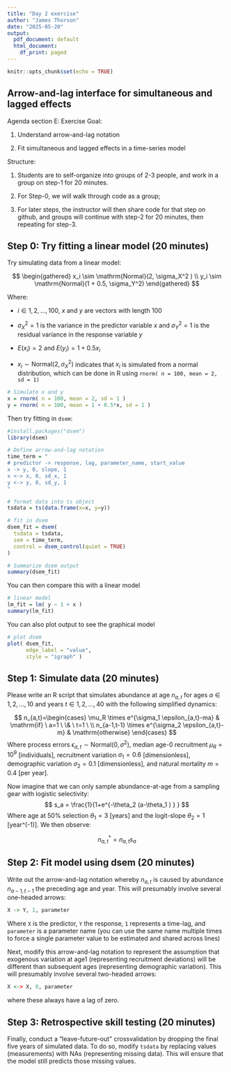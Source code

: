 ```yaml
---
title: "Day 2 exercise"
author: "James Thorson"
date: "2025-05-20"
output:
  pdf_document: default
  html_document:
    df_print: paged
---
```


```r
knitr::opts_chunk$set(echo = TRUE)
```

## Arrow-and-lag interface for simultaneous and lagged effects

Agenda section E:  Exercise
Goal:

1.	Understand arrow-and-lag notation

2.	Fit simultaneous and lagged effects in a time-series model

Structure:

1.	Students are to self-organize into groups of 2-3 people, and work in a group on step-1 for 20 minutes.  

2.  For Step-0, we will walk through code as a group;

3.  For later steps, the instructor will then share code for that step on github, and groups will continue with step-2 for 20 minutes, then repeating for step-3.  



## Step 0:  Try fitting a linear model (20 minutes)

Try simulating data from a linear model:

$$
\begin{gathered}
x_i \sim \mathrm{Normal}(2, \sigma_X^2 ) \\
y_i \sim \mathrm{Normal}(1 + 0.5, \sigma_Y^2)
\end{gathered}
$$

Where:

*	$i \in {1,2,…,100}$, $x$ and $y$ are vectors with length 100

*	$\sigma_X^2=1$ is the variance in the predictor variable $x$ and $\sigma_Y^2=1$ is the residual variance in the response variable $y$

*	$E(x_i )=2$ and $E(y_i)=1+0.5x_i$

*	$x_i \sim \mathrm{Normal}(2,\sigma_X^2 )$ indicates that $x_i$ is simulated from a normal distribution, which can be done in R using `rnorm( n = 100, mean = 2, sd = 1)`


```r
# Simulate x and y
x = rnorm( n = 100, mean = 2, sd = 1 )
y = rnorm( n = 100, mean = 1 + 0.5*x, sd = 1 )
```

Then try fitting in `dsem`:
```r
#install.packages("dsem")
library(dsem)

# Define arrow-and-lag notation
time_term = "
# predictor -> response, lag, parameter_name, start_value
x -> y, 0, slope, 1
x <-> x, 0, sd_x, 1
y <-> y, 0, sd_y, 1
"

# format data into ts object
tsdata = ts(data.frame(x=x, y=y))

# fit in dsem
dsem_fit = dsem(
  tsdata = tsdata, 
  sem = time_term,
  control = dsem_control(quiet = TRUE)
)

# Summarize dsem output
summary(dsem_fit)
```

You can then compare this with a linear model
```r
# linear model
lm_fit = lm( y ~ 1 + x )
summary(lm_fit)
```

You can also plot output to see the graphical model
```r
# plot dsem
plot( dsem_fit, 
      edge_label = "value",
      style = "igraph" )
```

## Step 1:  Simulate data (20 minutes)
Please write an R script that simulates abundance at age $n_{a,t}$ for ages $a \in {1,2,…,10}$ and years $t \in {1,2,…,40}$ with the following simplified dynamics:

$$
n_{a,t}=\begin{cases}
  \mu_R \times e^{\sigma_1 \epsilon_{a,t}-ma} & \mathrm{if} \ a=1 \ \& \ t=1 \  \\    
  n_{a-1,t-1} \times e^{\sigma_2 \epsilon_{a,t}-m} & \mathrm{otherwise}
\end{cases}
$$
Where process errors $\epsilon_{a,t} \sim \mathrm{Normal}(0,\sigma^2)$, median age-0 recruitment $\mu_R=10^9$ [individuals], recruitment variation $\sigma_1=0.6$ [dimensionless], demographic variation $\sigma_2=0.1$ [dimensionless], and natural mortality $m=0.4$ [per year].

Now imagine that we can only sample abundance-at-age from a sampling gear with logistic selectivity:
$$
s_a = \frac{1}{1+e^{-\theta_2 (a-\theta_1 ) } }
$$
Where age at 50% selection $\theta_1=3$ [years] and the logit-slope $\theta_2=1$ [year^(-1)].  We then observe:

$$
n_{a,t}^* = n_{a,t} s_a
$$

## Step 2:  Fit model using dsem (20 minutes)
Write out the arrow-and-lag notation whereby $n_{a,t}$ is caused by abundance $n_{a-1,t-1}$ the preceding age and year.  This will presumably involve several one-headed arrows:

```r
X -> Y, 1, parameter
```

Where `X` is the predictor, `Y` the response, `1` represents a time-lag, and `parameter` is a parameter name (you can use the same name multiple times to force a single parameter value to be estimated and shared across lines)

Next, modify this arrow-and-lag notation to represent the assumption that exogenous variation at age1 (representing recruitment deviations) will be different than subsequent ages (representing demographic variation).  This will presumably involve several two-headed arrows:

```r
X <-> X, 0, parameter
```
where these always have a lag of zero.  

## Step 3:  Retrospective skill testing (20 minutes)
Finally, conduct a “leave-future-out” crossvalidation by dropping the final five years of simulated data.  To do so, modify `tsdata` by replacing values (measurements) with NAs (representing missing data).  This will ensure that the model still predicts those missing values.  
